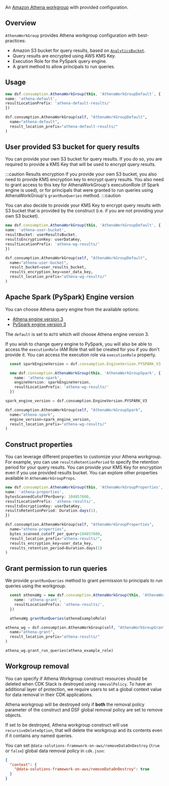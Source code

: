 <!-- This file is generated, do not modify directly, update the README.md in framework/src/consumption -->



An [Amazon Athena workgroup](https://docs.aws.amazon.com/athena/latest/ug/manage-queries-control-costs-with-workgroups.html) with provided configuration.

## Overview

`AthenaWorkGroup` provides Athena workgroup configuration with best-practices:
- Amazon S3 bucket for query results, based on [`AnalyticsBucket`](https://awslabs.github.io/data-solutions-framework-on-aws/docs/constructs/library/Storage/analytics-bucket).
- Query results are encrypted using AWS KMS Key.
- Execution Role for the PySpark query engine.
- A grant method to allow principals to run queries.

## Usage

<Tabs>
  <TabItem value="typescript" label="TypeScript" default>

  ```typescript
new dsf.consumption.AthenaWorkGroup(this, 'AthenaWorkGroupDefault', {
  name: 'athena-default',
  resultLocationPrefix: 'athena-default-results/'
})
  ```
  
  </TabItem>
  <TabItem value="python" label="Python">

  ```python
dsf.consumption.AthenaWorkGroup(self, "AthenaWorkGroupDefault",
    name="athena-default",
    result_location_prefix="athena-default-results/"
)
  ```

  </TabItem>
</Tabs>

## User provided S3 bucket for query results

You can provide your own S3 bucket for query results. If you do so, you are required to provide a KMS Key that will be used to encrypt query results.

:::caution Results encryption
If you provide your own S3 bucket, you also need to provide KMS encryption key to encrypt query results. You also need to 
grant access to this key for AthenaWorkGroup's executionRole (if Spark engine is used), or for principals that were granted to run
queries using AthenaWorkGroup's `grantRunQueries` method.
:::caution

You can also decide to provide your KMS Key to encrypt query results with S3 bucket that is provided by the construct (i.e. if you are not providing your own S3 bucket).

<Tabs>
  <TabItem value="typescript" label="TypeScript" default>

  ```typescript
new dsf.consumption.AthenaWorkGroup(this, 'AthenaWorkGroupDefault', {
  name: 'athena-user-bucket',
  resultBucket: userResultsBucket,
  resultsEncryptionKey: userDataKey,
  resultLocationPrefix: 'athena-wg-results/'
})
  ```
  
  </TabItem>
  <TabItem value="python" label="Python">

  ```python
dsf.consumption.AthenaWorkGroup(self, "AthenaWorkGroupDefault",
    name="athena-user-bucket",
    result_bucket=user_results_bucket,
    results_encryption_key=user_data_key,
    result_location_prefix="athena-wg-results/"
)
  ```

  </TabItem>
</Tabs>

## Apache Spark (PySpark) Engine version

You can choose Athena query engine from the available options:
- [Athena engine version 3](https://docs.aws.amazon.com/athena/latest/ug/engine-versions-reference-0003.html)
- [PySpark engine version 3](https://docs.aws.amazon.com/athena/latest/ug/notebooks-spark.html)

The `default` is set to `AUTO` which will choose Athena engine version 3. 

If you wish to change query engine to PySpark, you will also be able to access the `executionRole` IAM Role that will be created for you if you don't provide it. 
You can access the execution role via `executionRole` property.

<Tabs>
  <TabItem value="typescript" label="TypeScript" default>

  ```typescript
    const sparkEngineVersion = dsf.consumption.EngineVersion.PYSPARK_V3

    new dsf.consumption.AthenaWorkGroup(this, 'AthenaWorkGroupSpark', {
      name: 'athena-spark',
      engineVersion: sparkEngineVersion,
      resultLocationPrefix: 'athena-wg-results/'
    })
  ```
  
  </TabItem>
  <TabItem value="python" label="Python">

  ```python
spark_engine_version = dsf.consumption.EngineVersion.PYSPARK_V3

dsf.consumption.AthenaWorkGroup(self, "AthenaWorkGroupSpark",
    name="athena-spark",
    engine_version=spark_engine_version,
    result_location_prefix="athena-wg-results/"
)
  ```

  </TabItem>
</Tabs>

## Construct properties

You can leverage different properties to customize your Athena workgroup. For example, you can use `resultsRetentionPeriod` to specify the retention period for your query results. You can provide your KMS Key for encryption even if you use provided results bucket. You can explore other properties available in `AthenaWorkGroupProps`.

<Tabs>
  <TabItem value="typescript" label="TypeScript" default>

  ```typescript
new dsf.consumption.AthenaWorkGroup(this, 'AthenaWorkGroupProperties', {
  name: 'athena-properties',
  bytesScannedCutoffPerQuery: 104857600,
  resultLocationPrefix: 'athena-results/',
  resultsEncryptionKey: userDataKey,
  resultsRetentionPeriod: Duration.days(1),
})
  ```
  
  </TabItem>
  <TabItem value="python" label="Python">

  ```python
dsf.consumption.AthenaWorkGroup(self, "AthenaWorkGroupProperties",
    name="athena-properties",
    bytes_scanned_cutoff_per_query=104857600,
    result_location_prefix="athena-results/",
    results_encryption_key=user_data_key,
    results_retention_period=Duration.days(1)
)
  ```

  </TabItem>
</Tabs>

## Grant permission to run queries

We provide `grantRunQueries` method to grant permission to principals to run queries using the workgroup.

<Tabs>
  <TabItem value="typescript" label="TypeScript" default>

  ```typescript
    const athenaWg = new dsf.consumption.AthenaWorkGroup(this, 'AthenaWorkGroupGrant', {
      name: 'athena-grant',
      resultLocationPrefix: 'athena-results/',
    })

    athenaWg.grantRunQueries(athenaExampleRole)
  ```
  
  </TabItem>
  <TabItem value="python" label="Python">

  ```python
athena_wg = dsf.consumption.AthenaWorkGroup(self, "AthenaWorkGroupGrant",
    name="athena-grant",
    result_location_prefix="athena-results/"
)

athena_wg.grant_run_queries(athena_example_role)
  ```

  </TabItem>
</Tabs>


## Workgroup removal

You can specify if Athena Workgroup construct resources should be deleted when CDK Stack is destroyed using `removalPolicy`. To have an additional layer of protection, we require users to set a global context value for data removal in their CDK applications.

Athena workgroup will be destroyed only if **both** the removal policy parameter of the construct and DSF global removal policy are set to remove objects.

If set to be destroyed, Athena workgroup construct will use `recursiveDeleteOption`, that will delete the workgroup and its contents even if it contains any named queries.

You can set `@data-solutions-framework-on-aws/removeDataOnDestroy` (`true` or `false`) global data removal policy in `cdk.json`:

```json title="cdk.json"
{
  "context": {
    "@data-solutions-framework-on-aws/removeDataOnDestroy": true
  }
}
```
